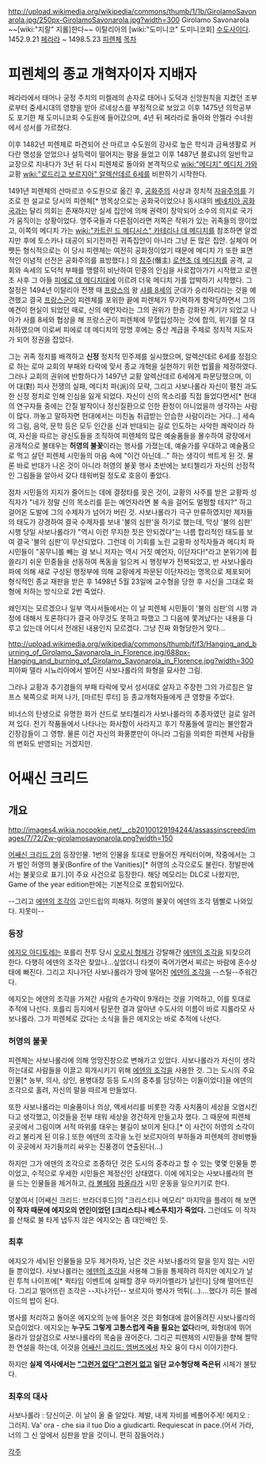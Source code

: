 http://upload.wikimedia.org/wikipedia/commons/thumb/1/1b/GirolamoSavonarola.jpg/250px-GirolamoSavonarola.jpg?width=300
Girolamo Savonarola
~~[wiki:"지랄" 지롤]한다~~
이탈리아의 [wiki:"도미니코" 도미니코회] [[수도사]]이다. 1452.9.21 [[페라라]] ~ 1498.5.23 [[피렌체]]
[[목차]]
= 피렌체의 종교 개혁자이자 지배자 =
페라라에서 태어나 궁정 주치의 미켈레의 손자로 태어나 도덕과 신앙원칙을 지켰던 조부로부터 중세시대의 영향을 받아 르네상스를 부정적으로 보았고 이후 1475년 의학공부도 포기한 채 도미니코회 수도원에 들어갔으며, 4년 뒤 페라라로 돌아와 안젤라 수녀원에서 성서를 가르쳤다.

이후 1482년 피렌체로 파견되어 산 마르코 수도원의 강사로 높은 학식과 금욕생활로 커다란 명성을 얻었으나 설득력이 떨어지는 평을 들었고 이후 1487년 블로냐의 일반학교 교장으로 지내다가 3년 뒤 다시 피렌체로 돌아와 본격적으로 [[wiki:"메디치" 메디치 가]]와 교황 [[wiki:"로드리고 보르지아" 알렉산데르 6세]]를 비판하기 시작한다. 

1491년 피렌체의 산마르코 수도원으로 옮긴 후, [[공화주의]] 사상과 정치적 [[자유주의]]를 기조로 한 설교로 당시의 피렌체[* 명목상으로는 공화국이었으나 동시대의 [[베네치아 공화국]]과는 달리 의회는 존재하지만 실세 집안에 의해 권력이 장악되어 소수의 의지로 국가가 움직이는 상황이었다. 영주국들과 다른점이라면 저쪽은 작위가 있는 귀족들의 땅이었고, 이쪽의 메디치 가는 [[wiki:"카트린 드 메디시스" 카테리나 데 메디치]]를 참조하면 알겠지만 후에 토스카나 대공이 되기전까진 귀족집안이 아니라 그냥 돈 많은 집안. 실체야 어쨋든 형식적으로는 이 당시 피렌체는 여전히 공화정이었기 때문에 메디치 가 또한 표면적인 이념적 선전은 공화주의를 표방했다.] 의 [[참주]](僭主) [[로렌초 데 메디치]]를 공격, 교회와 속세의 도덕적 부패를 맹렬히 비난하여 민중의 인심을 사로잡아가기 시작했고 로렌초 사후 그 아들 [[피에로 데 메디치]]대에 이르려 더욱 메디치 가를 압박하기 시작했다. 그 절정은 1494년 이탈리아 전쟁 때 [[프랑스]]의 왕 [[샤를 8세]]의 군대가 승리하리라는 것을 예견했고 결국 [[프랑스군]]이 피렌체를 포위한 끝에 피렌체가 무기력하게 함락당하면서 그의 예견이 현실이 되었던 때로, 신의 예언자라는 그의 권위가 한층 강화된 계기가 되었고 나아가 사를 8세와 협상을 해 프랑스군이 피렌체에 무혈입성하는 것에 합의, 위기를 잘 대처하였으며 이로써 피에로 데 메디치의 망명 후에는 중산 계급을 주체로 정치적 지도자가 되어 정권을 잡았다. 

그는 귀족 정치를 배격하고 '''신정''' 정치적 민주제를 실시했으며, 알렉산데르 6세를 정점으로 하는 로마 교회의 부패와 타락에 맞서 종교 개혁을 실현하기 위한 법률을 제정하였다. 그러나 교회의 권위에 반항하다가 1497년 교황 알렉산데르 6세에게 파문당했으며, 이어 대(對) 피사 전쟁의 실패, 메디치 파(派)의 모략, 그리고 사보나롤라 자신이 펼친 과도한 신정 정치로 인해 인심을 잃게 되었다. 자신이 신의 목소리를 직접 들었다면서[* 현대의 연구자들 중에는 간질 발작이나 정신질환으로 인한 환청이 아니었을까 생각하는 사람이 많다. 까놓고 말하자면 현대에서는 미친놈 취급받는 안습한 사람이라는 거다...] 세속의 그림, 음악, 문학 등은 모두 인간을 신과 반대되는 길로 인도하는 사악한 쾌락이라 하여, 자신을 따르는 광신도들을 조직하여 피렌체의 많은 예술품들을 몰수하여 광장에서 공개적으로 불태우는 '''허영의 불꽃'''이라는 행사를 가졌는데, 예술가를 우대하고 예술품으로 먹고 살던 피렌체 시민들의 마음 속에 "이건 아닌데..." 하는 생각이 싹트게 된 것. 물론 바로 반대가 나온 것이 아니라 허영의 불꽃 행사 초반에는 보티첼리가 자신의 선정적인 그림들을 알아서 갖다 태워버릴 정도로 호응이 좋았다.

점차 시민들의 지지가 줄어드는 데에 결정타를 꽂은 것이, 교황의 사주를 받은 교황파 성직자가 "네가 정말 신의 목소리를 듣는 예언자라면 불 속을 걸어도 멀쩡할 테지?" 하고 걸어온 도발에 그의 수제자가 넘어가 버린 것. 사보나롤라가 극구 만류하였지만 제자들의 태도가 강경하여 결국 수제자를 보내 '불의 심판'을 하기로 했는데, 막상 '불의 심판' 시행 당일 사보나롤라가 "역시 이런 무지한 짓은 안되겠다"는 나름 합리적인 태도를 보여 결국 '불의 심판'이 무산되었다. 그런데 이 기회를 노린 교황파 성직자들과 메디치 파 시민들이 "꽁무니를 빼는 걸 보니 저자는 역시 거짓 예언자, 이단자다!"라고 분위기에 휩쓸리기 쉬운 민중들을 선동하여 폭동을 일으켜 시 행정부가 전복되었고, 반 사보나롤라 파에 의해 새로 구성된 행정부에 의해 교황에게 파문된 이단자라는 명목으로 체포되어 형식적인 종교 재판을 받은 후 1498년 5월 23일에 교수형을 당한 후 시신을 그대로 화형에 처하는 방식으로 2번 죽었다.

왜인지는 모르겠으나 일부 역사서들에서는 이 날 피렌체 시민들이 '불의 심판'의 시행 과정에 대해서 토론하다가 결국 아무것도 못하고 파했고 그 다음에 쫓겨났다는 내용을 다루고 있는데 어디서 전래된 내용인지 모르겠다. 그냥 진짜 화형당한거 맞다...


http://upload.wikimedia.org/wikipedia/commons/thumb/f/f3/Hanging_and_burning_of_Girolamo_Savonarola_in_Florence.jpg/688px-Hanging_and_burning_of_Girolamo_Savonarola_in_Florence.jpg?width=300
피아짜 델라 시뇨리아에서 벌어진 사보나롤라의 화형을 묘사한 그림.

그러나 교황과 추기경들의 부패 타락에 맞서 성서대로 살자고 주장한 그의 가르침은 알프스 북쪽으로 퍼져 나가, [마르틴 루터] 등 종교개혁자들에게 큰 영향을 주었다.

비너스의 탄생으로 유명한 화가 산드로 보티첼리가 사보나롤라의 추종자였던 걸로 알려져 있다. 전기 작품들에서 나타나는 화사함이 사라지고 후기 작품들에 깔리는 불안함과 긴장감들이 그 영향. 물론 이건 자신의 화풍뿐만이 아니라 그림을 의뢰한 피렌체 사람들의 변화도 반영되는 거겠지만.
= 어쌔신 크리드 =
== 개요 ==
http://images4.wikia.nocookie.net/__cb20100129194244/assassinscreed/images/7/72/Zw-girolamosavonarola.png?width=150

[[어쌔신 크리드 2]]의 등장인물. 1번의 인물을 토대로 만들어진 캐릭터이며, 작중에서는 그가 벌인 허영의 불꽃(Bonfire of the Vanities)[* 허영의 소각으로도 불린다. 정발판에서는 불꽃으로 표기.]이 주요 사건으로 등장한다. 해당 메모리는 DLC로 나왔지만, Game of the year edition판에는 기본적으로 포함되어있다.

--그리고 [[에덴의 조각]]의 고인드립의 피해자. 허영의 불꽃이 에덴의 조각 템빨로 나와있다. 지못미--

=== 등장 ===
[[에지오 아디토레]]는 포를리 전투 당시 [[오로시 형제]]가 강탈해간 [[에덴의 조각]]을 되찾으려 한다. 다행히 에덴의 조각은 찾았나...싶었더니 타겟이 죽어가면서 찌르는 바람에 혼수상태에 빠진다. 그리고 지나가던 사보나롤라가 땅에 떨어진 [[에덴의 조각]]을 --스틸--주워간다.

에지오는 에덴의 조각을 가져간 사람의 손가락이 9개라는 것을 기억하고, 이를 토대로 추적에 나선다. 포를리 등지에서 탐문한 결과 알아낸 수도사의 이름이 바로 지롤라모 사보나롤라. 그가 피렌체로 갔다는 소식을 들은 에지오는 바로 추적에 나선다.

=== 허영의 불꽃 ===
피렌체는 사보나롤라에 의해 엉망진창으로 변해가고 있었다. 사보나롤라가 자신이 생각하는대로 사람들을 이끌고 회개시키기 위해 [[에덴의 조각]]을 사용한 것. 그는 도시의 주요 인물[* 농부, 의사, 상인, 용병대장 등등 도시의 중추를 담당하는 이들이었다]을 에덴의 조각으로 홀려, 자신의 말을 따르게 만들었다.

또한 사보나롤라는 미술품이나 의상, 액세서리를 비롯한 각종 사치품이 세상을 오염시킨다고 생각했고, 이것들을 전부 태워 세상을 경건하게 만들고자 했다. 그 때문에 피렌체 곳곳에서 그림이며 서적 따위를 태우는 불길이 보이게 된다.[* 이 사건이 허영의 소각이라고 불리게 된 이유.] 또한 에덴의 조각을 노린 보르지아의 부하들과 피렌체의 경비병들이 곳곳에서 자기들끼리 싸우는 진풍경이 연출된다(...)

하지만 그가 에덴의 조각으로 조종하던 것은 도시의 중추라고 할 수 있는 몇몇 인물들 뿐이었고, 수적으로 우세한 시민들은 제정신인 상태였다. 이에 에지오는 사보나롤라의 편을 드는 인물들을 제거하고, [[라 볼페]]와 [[파올라]]가 시민 운동을 일으키기로 한다.

덧붙여서 [어쌔신 크리드: 브라더후드]의 "크리스티나 메모리" 마지막을 플레이 해 보면 '''이 작자 때문에 에지오의 연인이었던 [크리스티나 베스푸치]가 죽었다.''' 그런데도 이 작자를 산채로 불 타게 냅두지 않은 에지오는 좀 대인배인 듯.

=== 최후 ===
에지오가 세뇌된 인물들을 모두 제거하자, 남은 것은 사보나롤라의 말을 믿지 않는 시민들 뿐이었다. 사보나롤라는 [[에덴의 조각]]을 사용해 그들을 통제하려 하지만 에지오가 날린 투척 나이프에[* 퀵타임 이벤트에 실패할 경우 마키아벨리가 날린다] 당해 떨어뜨린다. 그리고 떨어뜨린 조각은 --지나가던-- 보르지아 병사가 먹튀(...)....했다가 히든 블레이드의 밥이 된다.

병사를 처리하고 돌아온 에지오의 눈에 들어온 것은 화형대에 끌어올려진 사보나롤라의 모습이었다. 에지오는 '''누구도 그렇게 고통스럽게 죽을 필요는 없다'''라며, 화형대에 뛰어올라가 암살검으로 사보나롤라의 목숨을 끊어준다. 그리곤 피렌체의 시민들을 향해 짤막한 연설을 하는데, 이것을 [[어쌔신 크리드: 엠버즈]]에서 차오 융이 다시 이야기한다.

하지만 '''실제 역사에서는 [["그런거 없다"그런거 없고]] 일단 교수형당해 죽은뒤''' 시체가 불탔다.
=== 최후의 대사 ===
사보나롤라 : 당신이군. 이 날이 올 줄 알았다. 제발, 내게 자비를 베풀어주게!
에지오 : 그러지. Va' ora - che sia il tuo Dio a giudicarti. Requiescat in pace.(어서 가라, 너의 그 신 앞에서 심판을 받을 것이니. 편히 잠들어라.)

[[각주]]
